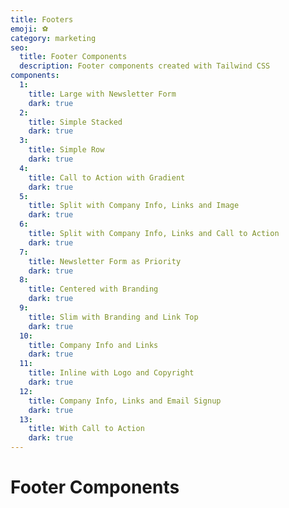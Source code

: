 ```yaml
---
title: Footers
emoji: ⚽️
category: marketing
seo:
  title: Footer Components
  description: Footer components created with Tailwind CSS
components:
  1:
    title: Large with Newsletter Form
    dark: true
  2:
    title: Simple Stacked
    dark: true
  3:
    title: Simple Row
    dark: true
  4:
    title: Call to Action with Gradient
    dark: true
  5:
    title: Split with Company Info, Links and Image
    dark: true
  6:
    title: Split with Company Info, Links and Call to Action
    dark: true
  7:
    title: Newsletter Form as Priority
    dark: true
  8:
    title: Centered with Branding
    dark: true
  9:
    title: Slim with Branding and Link Top
    dark: true
  10:
    title: Company Info and Links
    dark: true
  11:
    title: Inline with Logo and Copyright
    dark: true
  12:
    title: Company Info, Links and Email Signup
    dark: true
  13:
    title: With Call to Action
    dark: true
---
```


# Footer Components

<List
  componentsData={componentsArray}
  componentContainer={componentContainer}
/>
